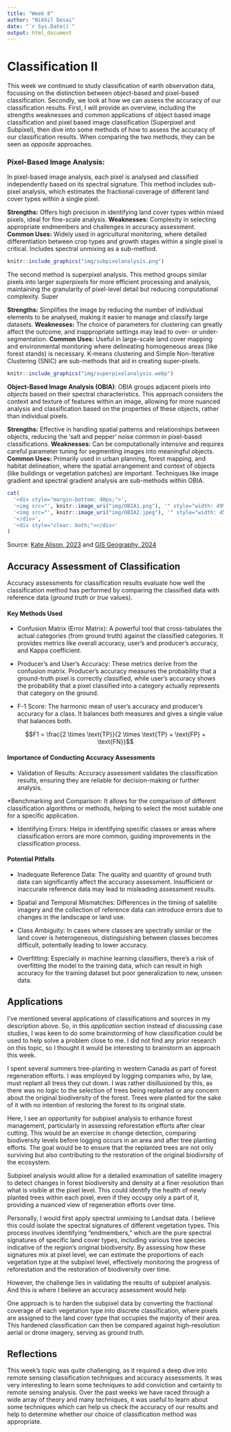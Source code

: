 ```yaml
---
title: "Week 8"
author: "Nikhil Desai"
date: "`r Sys.Date()`"
output: html_document
---
```


# Classification II

This week we continued to study classification of earth observation data, focussing on the distinction between object-based and pixel-based classification. Secondly, we look at how we can assess the accuracy of our classification results. First, I will provide an overview, including the strengths weaknesses and common applications of object based image classification and pixel based image classification (Superpixel and Subpixel), then dive into some methods of how to assess the accuracy of our classification results. When comparing the two methods, they can be seen as *opposite* approaches.

### **Pixel-Based Image Analysis**:

In pixel-based image analysis, each pixel is analysed and classified independently based on its spectral signature. This method includes sub-pixel analysis, which estimates the fractional coverage of different land cover types within a single pixel.

**Strengths:** Offers high precision in identifying land cover types within mixed pixels, ideal for fine-scale analysis. **Weaknesses:** Complexity in selecting appropriate endmembers and challenges in accuracy assessment. **Common Uses:** Widely used in agricultural monitoring, where detailed differentiation between crop types and growth stages within a single pixel is critical. Includes spectral unmixing as a sub-method.

```r
knitr::include_graphics("img/subpixelanalysis.png")
```

The second method is superpixel analysis. This method groups similar pixels into larger *superpixels* for more efficient processing and analysis, maintaining the granularity of pixel-level detail but reducing computational complexity. Super

**Strengths:** Simplifies the image by reducing the number of individual elements to be analysed, making it easier to manage and classify large datasets. **Weaknesses:** The choice of parameters for clustering can greatly affect the outcome, and inappropriate settings may lead to over- or under-segmentation. **Common Uses:** Useful in large-scale land cover mapping and environmental monitoring where delineating homogeneous areas (like forest stands) is necessary. K-means clustering and Simple Non-Iterative Clustering (SNIC) are sub-methods that aid in creating super-pixels.

```r
knitr::include_graphics("img/superpixelanalysis.webp")
```

**Object-Based Image Analysis (OBIA)**: OBIA groups adjacent pixels into *objects* based on their spectral characteristics. This approach considers the context and texture of features within an image, allowing for more nuanced analysis and classification based on the properties of these objects, rather than individual pixels.

**Strengths:** Effective in handling spatial patterns and relationships between objects, reducing the 'salt and pepper' noise common in pixel-based classifications. **Weaknesses:** Can be computationally intensive and requires careful parameter tuning for segmenting images into meaningful objects. **Common Uses:** Primarily used in urban planning, forest mapping, and habitat delineation, where the spatial arrangement and context of objects (like buildings or vegetation patches) are important. Techniques like image gradient and spectral gradient analysis are sub-methods within OBIA.

```r
cat(
  '<div style="margin-bottom: 40px;">',
  '<img src="', knitr::image_uri("img/OBIA1.png"), '" style="width: 49%; float: left; margin-right: 2%;" />',
  '<img src="', knitr::image_uri("img/OBIA2.jpeg"), '" style="width: 45.5%; float: right;" />',
  '</div>',
  '<div style="clear: both;"></div>'
)
```

Source: [Kate Alison, 2023](https://www.udemy.com/course/object-based-image-analysis-classification-in-qgisarcgis/) and [GIS Geography, 2024](https://gisgeography.com/obia-object-based-image-analysis-geobia/)

## Accuracy Assessment of Classification

Accuracy assessments for classification results evaluate how well the classification method has performed by comparing the classified data with reference data (*ground truth* or *true* values).

#### Key Methods Used

-   Confusion Matrix (Error Matrix): A powerful tool that cross-tabulates the actual categories (from ground truth) against the classified categories. It provides metrics like overall accuracy, user’s and producer’s accuracy, and Kappa coefficient.

-   Producer’s and User’s Accuracy: These metrics derive from the confusion matrix. Producer's accuracy measures the probability that a ground-truth pixel is correctly classified, while user's accuracy shows the probability that a pixel classified into a category actually represents that category on the ground.

-   F-1 Score:  The harmonic mean of user’s accuracy and producer’s accuracy for a class. It balances both measures and gives a single value that balances both.

$$F1 = \frac{2 \times \text{TP}}{2 \times \text{TP} + \text{FP} + \text{FN}}$$

#### Importance of Conducting Accuracy Assessments

-   Validation of Results: Accuracy assessment validates the classification results, ensuring they are reliable for decision-making or further analysis.

\*Benchmarking and Comparison: It allows for the comparison of different classification algorithms or methods, helping to select the most suitable one for a specific application.

-   Identifying Errors: Helps in identifying specific classes or areas where classification errors are more common, guiding improvements in the classification process.

#### Potential Pitfalls

-   Inadequate Reference Data: The quality and quantity of ground truth data can significantly affect the accuracy assessment. Insufficient or inaccurate reference data may lead to misleading assessment results.

-   Spatial and Temporal Mismatches: Differences in the timing of satellite imagery and the collection of reference data can introduce errors due to changes in the landscape or land use.

-   Class Ambiguity: In cases where classes are spectrally similar or the land cover is heterogeneous, distinguishing between classes becomes difficult, potentially leading to lower accuracy.

-   Overfitting: Especially in machine learning classifiers, there's a risk of overfitting the model to the training data, which can result in high accuracy for the training dataset but poor generalization to new, unseen data.

## Applications

I've mentioned several applications of classifications and sources in my description above. So, in this *application* section instead of discussing case studies, I was keen to do some brainstorming of how classification could be used to help solve a problem close to me. I did not find any prior research on this topic, so I thought it would be interesting to brainstorm an approach this week.

I spent several summers tree-planting in western Canada as part of forest regeneration efforts. I was employed by logging companies who, by law, must replant all tress they cut down. I was rather disillusioned by this, as there was no logic to the selection of trees being replanted or any concern about the original biodiversity of the forest. Trees were planted for the sake of it with no intention of restoring the forest to its original state.

Here, I see an opportunity for subpixel analysis to enhance forest management, particularly in assessing reforestation efforts after clear cutting. This would be an exercise in change detection, comparing biodiversity levels before logging occurs in an area and after tree planting efforts. The goal would be to ensure that the replanted trees are not only surviving but also contributing to the restoration of the original biodivrsity of the ecosystem.

Subpixel analysis would allow for a detailed examination of satellite imagery to detect changes in forest biodiversity and density at a finer resolution than what is visible at the pixel level. This could identify the health of newly planted trees within each pixel, even if they occupy only a part of it, providing a nuanced view of regeneration efforts over time.

Personally, I would first apply spectral unmixing to Landsat data. I believe this could isolate the spectral signatures of different vegetation types. This process involves identifying "endmembers," which are the pure spectral signatures of specific land cover types, including various tree species indicative of the region's original biodiversity. By assessing how these signatures mix at pixel level, we can estimate the proportions of each vegetation type at the subpixel level, effectively monitoring the progress of reforestation and the restoration of biodiversity over time.

However, the challenge lies in validating the results of subpixel analysis. And this is where I believe an accuracy assessment would help

One approach is to harden the subpixel data by converting the fractional coverage of each vegetation type into discrete classification, where pixels are assigned to the land cover type that occupies the majority of their area. This hardened classification can then be compared against high-resolution aerial or drone imagery, serving as ground truth.

## Reflections

This week's topic was quite challenging, as it required a deep dive into remote sensing classification techniques and accuracy assessments. It was very interesting to learn some techniques to add conviction and certainty to remote sensing analysis. Over the past weeks we have raced through a wide array of theory and many techniques, it was useful to learn about some techniques which can help us check the accuracy of our results and help to determine whether our choice of classification method was appropriate.
